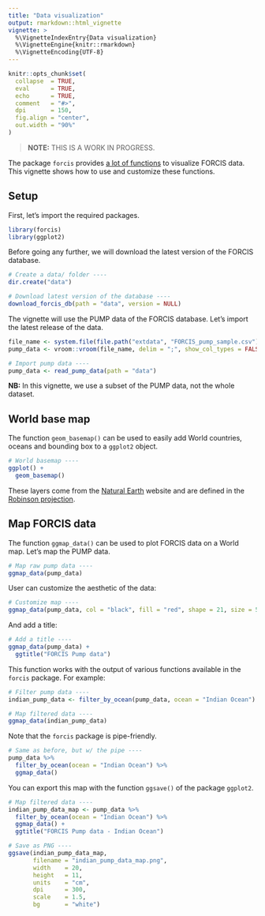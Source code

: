 ```yaml
---
title: "Data visualization"
output: rmarkdown::html_vignette
vignette: >
  %\VignetteIndexEntry{Data visualization}
  %\VignetteEngine{knitr::rmarkdown}
  %\VignetteEncoding{UTF-8}
---
```


```r
knitr::opts_chunk$set(
  collapse  = TRUE,
  eval      = TRUE,
  echo      = TRUE,
  comment   = "#>",
  dpi       = 150,
  fig.align = "center",
  out.width = "90%"
)
```

> **NOTE:** THIS IS A WORK IN PROGRESS.

The package `forcis` provides [a lot of functions](https://frbcesab.github.io/forcis/reference/index.html#visualization-tools) to visualize FORCIS data. This vignette shows how to use and customize these functions.


## Setup

First, let's import the required packages.

```r
library(forcis)
library(ggplot2)
```

Before going any further, we will download the latest version of the FORCIS database.

```r
# Create a data/ folder ----
dir.create("data")

# Download latest version of the database ----
download_forcis_db(path = "data", version = NULL)
```

The vignette will use the PUMP data of the FORCIS database. Let's import the latest release of the data.

```r
file_name <- system.file(file.path("extdata", "FORCIS_pump_sample.csv"), package = "forcis")
pump_data <- vroom::vroom(file_name, delim = ";", show_col_types = FALSE)
```

```r
# Import pump data ----
pump_data <- read_pump_data(path = "data")
```

**NB:** In this vignette, we use a subset of the PUMP data, not the whole dataset.


## World base map

The function `geom_basemap()` can be used to easily add World countries, oceans and bounding box to a `ggplot2` object.

```r
# World basemap ----
ggplot() +
  geom_basemap()
```

These layers come from the [Natural Earth](https://www.naturalearthdata.com/) website and are defined in the [Robinson projection](https://epsg.io/54030).



## Map FORCIS data

The function `ggmap_data()` can be used to plot FORCIS data on a World map. Let's map the PUMP data.

```r
# Map raw pump data ----
ggmap_data(pump_data)
```

User can customize the aesthetic of the data:

```r
# Customize map ----
ggmap_data(pump_data, col = "black", fill = "red", shape = 21, size = 5)
```

And add a title:

```r
# Add a title ----
ggmap_data(pump_data) +
  ggtitle("FORCIS Pump data")
```

This function works with the output of various functions available in the `forcis` package. For example:

```r
# Filter pump data ----
indian_pump_data <- filter_by_ocean(pump_data, ocean = "Indian Ocean")

# Map filtered data ----
ggmap_data(indian_pump_data)
```

Note that the `forcis` package is pipe-friendly.

```r
# Same as before, but w/ the pipe ----
pump_data %>%
  filter_by_ocean(ocean = "Indian Ocean") %>%
  ggmap_data()
```

You can export this map with the function `ggsave()` of the package `ggplot2`.


```r
# Map filtered data ----
indian_pump_data_map <- pump_data %>%
  filter_by_ocean(ocean = "Indian Ocean") %>%
  ggmap_data() +
  ggtitle("FORCIS Pump data - Indian Ocean")

# Save as PNG ----
ggsave(indian_pump_data_map, 
       filename = "indian_pump_data_map.png",
       width    = 20, 
       height   = 11, 
       units    = "cm", 
       dpi      = 300,
       scale    = 1.5,
       bg       = "white")
```

